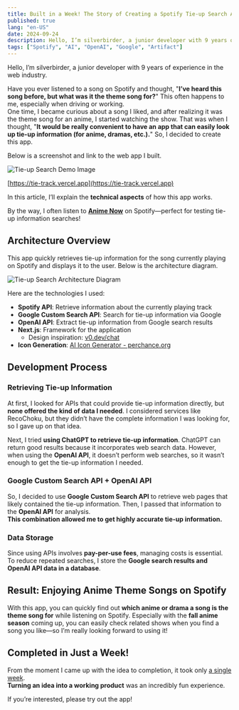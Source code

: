 ```yaml
---
title: Built in a Week! The Story of Creating a Spotify Tie-up Search App (9 Years as a Junior Developer)
published: true
lang: "en-US"
date: 2024-09-24
description: Hello, I’m silverbirder, a junior developer with 9 years of experience in the web industry. Have you ever listened to a song on Spotify and thought, "I’ve heard this song before, but what was it the theme song for?" This often happens to me, especially when driving or working. One time, I became curious about a song I liked, and after realizing it was the theme song for an anime, I started watching the show. That was when I thought, "It would be really convenient to have an app that can easily look up tie-up information (for anime, dramas, etc.)." So, I decided to create this app.
tags: ["Spotify", "AI", "OpenAI", "Google", "Artifact"]
---
```



Hello, I’m silverbirder, a junior developer with 9 years of experience in the web industry.

Have you ever listened to a song on Spotify and thought, "**I’ve heard this song before, but what was it the theme song for?**" This often happens to me, especially when driving or working.  
One time, I became curious about a song I liked, and after realizing it was the theme song for an anime, I started watching the show. That was when I thought, "**It would be really convenient to have an app that can easily look up tie-up information (for anime, dramas, etc.).**" So, I decided to create this app.

Below is a screenshot and link to the web app I built.

<Image  
  src="http://res.cloudinary.com/silverbirder/image/upload/v1727178744/pvfrczj9b5ogw58ooulu.png"  
  width={320}  
  height={700}  
  layout="constrained"  
  alt="Tie-up Search Demo Image"  
/>

[https://tie-track.vercel.app](https://tie-track.vercel.app)

In this article, I’ll explain the **technical aspects** of how this app works.

By the way, I often listen to **[Anime Now](https://open.spotify.com/playlist/37i9dQZF1DWT8aqnwgRt92)** on Spotify—perfect for testing tie-up information searches!

## Architecture Overview

This app quickly retrieves tie-up information for the song currently playing on Spotify and displays it to the user. Below is the architecture diagram.

<Image  
  src="http://res.cloudinary.com/silverbirder/image/upload/v1727178746/skhbbzuekqszzhkm5lgu.png"  
  width={540}  
  height={540}  
  layout="constrained"  
  alt="Tie-up Search Architecture Diagram"  
/>

Here are the technologies I used:

- **Spotify API**: Retrieve information about the currently playing track
- **Google Custom Search API**: Search for tie-up information via Google
- **OpenAI API**: Extract tie-up information from Google search results
- **Next.js**: Framework for the application
  - Design inspiration: [v0.dev/chat](https://v0.dev/chat)
- **Icon Generation**: [AI Icon Generator - perchance.org](https://perchance.org/ai-icon-generator)

## Development Process

### Retrieving Tie-up Information

At first, I looked for APIs that could provide tie-up information directly, but **none offered the kind of data I needed**. I considered services like RecoChoku, but they didn’t have the complete information I was looking for, so I gave up on that idea.

Next, I tried **using ChatGPT to retrieve tie-up information**. ChatGPT can return good results because it incorporates web search data. However, when using the **OpenAI API**, it doesn’t perform web searches, so it wasn’t enough to get the tie-up information I needed.

### Google Custom Search API + OpenAI API

So, I decided to use **Google Custom Search API** to retrieve web pages that likely contained the tie-up information. Then, I passed that information to the **OpenAI API** for analysis.  
**This combination allowed me to get highly accurate tie-up information.**

### Data Storage

Since using APIs involves **pay-per-use fees**, managing costs is essential. To reduce repeated searches, I store the **Google search results and OpenAI API data in a database**.

## Result: Enjoying Anime Theme Songs on Spotify

With this app, you can quickly find out **which anime or drama a song is the theme song for** while listening on Spotify. Especially with the **fall anime season** coming up, you can easily check related shows when you find a song you like—so I’m really looking forward to using it!

## Completed in Just a Week!

From the moment I came up with the idea to completion, it took only [a single week](https://x.com/silverbirder/status/1838179210403414103).  
**Turning an idea into a working product** was an incredibly fun experience.

If you’re interested, please try out the app!
